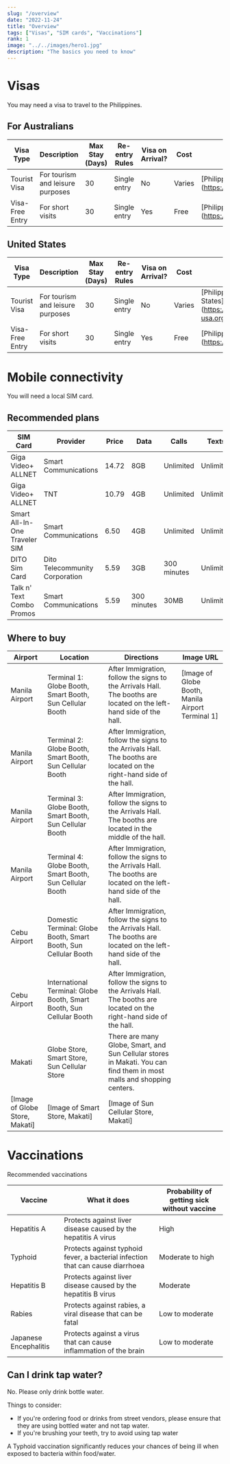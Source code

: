```yaml
---
slug: "/overview"
date: "2022-11-24"
title: "Overview"
tags: ["Visas", "SIM cards", "Vaccinations"]
rank: 1
image: "../../images/hero1.jpg"
description: "The basics you need to know"
---
```


# Visas

You may need a visa to travel to the Philippines. 

## For Australians

| Visa Type               | Description                      | Max Stay (Days) | Re-entry Rules | Visa on Arrival? | Cost  | Source URL                                                             |
|-------------------------|----------------------------------|-----------------|----------------|------------------|-------|------------------------------------------------------------------------|
| Tourist Visa            | For tourism and leisure purposes | 30              | Single entry   | No               | Varies| [Philippine Embassy in Australia](<OutboundLink>https://www.philembassy.org.au</OutboundLink>)      |
| Visa-Free Entry         | For short visits                 | 30              | Single entry   | Yes              | Free  | [Philippine Bureau of Immigration](<OutboundLink>https://www.immigration.gov.ph</OutboundLink>)     |

## United States 

| Visa Type               | Description                      | Max Stay (Days) | Re-entry Rules | Visa on Arrival? | Cost  | Source URL                                                             |
|-------------------------|----------------------------------|-----------------|----------------|------------------|-------|------------------------------------------------------------------------|
| Tourist Visa            | For tourism and leisure purposes | 30              | Single entry   | No               | Varies| [Philippine Embassy in the United States](<OutboundLink>https://www.philippineembassy-usa.org</OutboundLink>) |
| Visa-Free Entry         | For short visits                 | 30              | Single entry   | Yes              | Free  | [Philippine Bureau of Immigration](<OutboundLink>https://www.immigration.gov.ph</OutboundLink>/)     |

# Mobile connectivity

You will need a local SIM card. 

## Recommended plans

| SIM Card | Provider | Price | Data | Calls | Texts | Validity |
|---|---|---|---|---|---|---|
| Giga Video+ ALLNET | Smart Communications | <Currency>14.72</Currency> | 8GB | Unlimited | Unlimited | 30 days |
| Giga Video+ ALLNET | TNT | <Currency>10.79</Currency> | 4GB | Unlimited | Unlimited | 30 days |
| Smart All-In-One Traveler SIM | Smart Communications | <Currency>6.50</Currency> | 4GB | Unlimited | Unlimited | 7 days |
| DITO Sim Card | Dito Telecommunity Corporation | <Currency>5.59</Currency> | 3GB | 300 minutes | Unlimited | 30 days |
| Talk n' Text Combo Promos | Smart Communications | <Currency>5.59</Currency> | 300 minutes | 30MB | Unlimited | 30 days |

## Where to buy

| Airport | Location | Directions | Image URL |
|---|---|---|---|
| Manila Airport | Terminal 1: Globe Booth, Smart Booth, Sun Cellular Booth | After Immigration, follow the signs to the Arrivals Hall. The booths are located on the left-hand side of the hall. | [Image of Globe Booth, Manila Airport Terminal 1] |
| Manila Airport | Terminal 2: Globe Booth, Smart Booth, Sun Cellular Booth | After Immigration, follow the signs to the Arrivals Hall. The booths are located on the right-hand side of the hall. |
| Manila Airport | Terminal 3: Globe Booth, Smart Booth, Sun Cellular Booth | After Immigration, follow the signs to the Arrivals Hall. The booths are located in the middle of the hall. |
| Manila Airport | Terminal 4: Globe Booth, Smart Booth, Sun Cellular Booth | After Immigration, follow the signs to the Arrivals Hall. The booths are located on the left-hand side of the hall. |
| Cebu Airport | Domestic Terminal: Globe Booth, Smart Booth, Sun Cellular Booth | After Immigration, follow the signs to the Arrivals Hall. The booths are located on the left-hand side of the hall. |
| Cebu Airport | International Terminal: Globe Booth, Smart Booth, Sun Cellular Booth | After Immigration, follow the signs to the Arrivals Hall. The booths are located on the right-hand side of the hall. |
| Makati | Globe Store, Smart Store, Sun Cellular Store | There are many Globe, Smart, and Sun Cellular stores in Makati. You can find them in most malls and shopping centers. |
[Image of Globe Store, Makati] | [Image of Smart Store, Makati] | [Image of Sun Cellular Store, Makati] |


# Vaccinations

Recommended vaccinations

| Vaccine | What it does | Probability of getting sick without vaccine |
|---|---|---|
| Hepatitis A | Protects against liver disease caused by the hepatitis A virus | High |
| Typhoid | Protects against typhoid fever, a bacterial infection that can cause diarrhoea | Moderate to high |
| Hepatitis B | Protects against liver disease caused by the hepatitis B virus | Moderate |
| Rabies | Protects against rabies, a viral disease that can be fatal | Low to moderate |
| Japanese Encephalitis | Protects against a virus that can cause inflammation of the brain | Low to moderate |

## Can I drink tap water?

No. Please only drink bottle water. 

Things to consider: 

- If you're ordering food or drinks from street vendors, please ensure that they are using bottled water and not tap water. 
- If you're brushing your teeth, try to avoid using tap water

A Typhoid vaccination significantly reduces your chances of being ill when exposed to bacteria within food/water.
